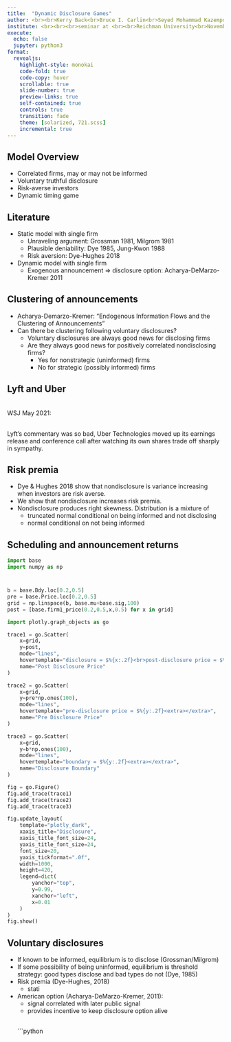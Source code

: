 ```yaml
---
title:  "Dynamic Disclosure Games"
author: <br><br>Kerry Back<br>Bruce I. Carlin<br>Seyed Mohammad Kazempour<br>Chloe L. Xie
institute: <br><br><br>seminar at <br><br>Reichman University<br>November 2022
execute:
  echo: false
  jupyter: python3
format: 
  revealjs:
    highlight-style: monokai
    code-fold: true
    code-copy: hover
    scrollable: true
    slide-number: true
    preview-links: true
    self-contained: true
    controls: true
    transition: fade
    theme: [solarized, 721.scss]
    incremental: true
---
```


## Model Overview

- Correlated firms, may or may not be informed
- Voluntary truthful disclosure
- Risk-averse investors
- Dynamic timing game

## Literature

- Static model with single firm
  - Unraveling argument: Grossman 1981, Milgrom 1981
  - Plausible deniability: Dye 1985, Jung-Kwon 1988 
  - Risk aversion: Dye-Hughes 2018

- Dynamic model with single firm
  - Exogenous announcement $\Rightarrow$ disclosure option: Acharya-DeMarzo-Kremer 2011

## Clustering of announcements

- Acharya-Demarzo-Kremer: "Endogenous Information Flows and the Clustering of Announcements"
- Can there be clustering following voluntary disclosures?
  - Voluntary disclosures are always good news for disclosing firms
  - Are they always good news for positively correlated nondisclosing firms?
    - Yes for nonstrategic (uninformed) firms
    - No for strategic (possibly informed) firms

## Lyft and Uber

<br>
WSJ May 2021: 

<br>
Lyft’s commentary was so bad, Uber Technologies moved up its earnings release and conference call after watching its own shares trade off sharply in sympathy.

## Risk premia

- Dye & Hughes 2018 show that nondisclosure is variance increasing when investors are risk averse.
- We show that nondisclosure increases risk premia.
- Nondisclosure produces right skewness.  Distribution is a mixture of
    - truncated normal conditional on being informed and not disclosing
    - normal conditional on not being informed


## Scheduling and announcement returns
```python
import base
import numpy as np
```

#

```python
b = base.Bdy.loc[0.2,0.5]
pre = base.Price.loc[0.2,0.5]
grid = np.linspace(b, base.mu+base.sig,100)
post = [base.firm1_price(0.2,0.5,x,0.5) for x in grid]

import plotly.graph_objects as go

trace1 = go.Scatter(
    x=grid,
    y=post,
    mode="lines",
    hovertemplate="disclosure = $%{x:.2f}<br>post-disclosure price = $%{y:.2f}<extra></extra>",
    name="Post Disclosure Price"
)

trace2 = go.Scatter(
    x=grid,
    y=pre*np.ones(100),
    mode="lines",
    hovertemplate="pre-disclosure price = $%{y:.2f}<extra></extra>",
    name="Pre Disclosure Price"
)

trace3 = go.Scatter(
    x=grid,
    y=b*np.ones(100),
    mode="lines",
    hovertemplate="boundary = $%{y:.2f}<extra></extra>",
    name="Disclosure Boundary"
)

fig = go.Figure()
fig.add_trace(trace1)
fig.add_trace(trace2)
fig.add_trace(trace3)

fig.update_layout(
    template="plotly_dark",
    xaxis_title="Disclosure",
    xaxis_title_font_size=24,
    yaxis_title_font_size=24,
    font_size=20,
    yaxis_tickformat=".0f",
    width=1000,
    height=420,
    legend=dict(
        yanchor="top", 
        y=0.99, 
        xanchor="left", 
        x=0.01
    )
)
fig.show()
```

## Voluntary disclosures

- If known to be informed, equilibrium is to disclose (Grossman/Milgrom)
- If some possibility of being uninformed, equilibrium is threshold strategy: good types disclose and bad types do not (Dye, 1985)
- Risk premia (Dye-Hughes, 2018)
  - stati
- American option (Acharya-DeMarzo-Kremer, 2011): 
  - signal correlated with later public signal
  - provides incentive to keep disclosure option alive

  ##

  ```python

